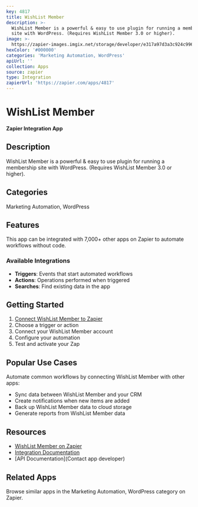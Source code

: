 ```yaml
---
key: 4817
title: WishList Member
description: >-
  WishList Member is a powerful & easy to use plugin for running a membership
  site with WordPress. (Requires WishList Member 3.0 or higher).
image: >-
  https://zapier-images.imgix.net/storage/developer/e317a97d3a3c924c996daed1809df457.PNG?auto=format%2Ccompress&ixlib=python-3.0.0&q=50
hexColor: '#000000'
categories: 'Marketing Automation, WordPress'
apiUrl: ''
collection: Apps
source: zapier
type: Integration
zapierUrl: 'https://zapier.com/apps/4817'
---
```

# WishList Member

**Zapier Integration App**

## Description

WishList Member is a powerful & easy to use plugin for running a membership site with WordPress. (Requires WishList Member 3.0 or higher).

## Categories

Marketing Automation, WordPress

## Features

This app can be integrated with 7,000+ other apps on Zapier to automate workflows without code.

### Available Integrations

- **Triggers**: Events that start automated workflows
- **Actions**: Operations performed when triggered
- **Searches**: Find existing data in the app

## Getting Started

1. [Connect WishList Member to Zapier](https://zapier.com/apps/4817)
2. Choose a trigger or action
3. Connect your WishList Member account
4. Configure your automation
5. Test and activate your Zap

## Popular Use Cases

Automate common workflows by connecting WishList Member with other apps:

- Sync data between WishList Member and your CRM
- Create notifications when new items are added
- Back up WishList Member data to cloud storage
- Generate reports from WishList Member data

## Resources

- [WishList Member on Zapier](https://zapier.com/apps/4817)
- [Integration Documentation](https://zapier.com/apps/4817/integrations)
- [API Documentation](Contact app developer)

## Related Apps

Browse similar apps in the Marketing Automation, WordPress category on Zapier.
